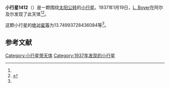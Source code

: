 {{Infobox planet
| bgcolour = #FFFFC0
| name = 1412 Lagrula
| symbol = 
| image = 
| caption = 
| discovery = yes
| discovery_ref = 
| discoverer = [[L._Boyer|L. Boyer]]
| discovery_site = [[阿尔及尔|阿尔及尔]] 
| discovered = 1937年1月19日
| designations = yes
| mp_name = 
| named_after = 
| alt_names = 1937 BA/ 1929 US / 1962 XM
| mp_category = [[主带小行星|主带小行星]]
| orbit_ref = <ref name="a">[http://ssd.jpl.nasa.gov/sbdb.cgi?sstr=1412 1412 Lagrula] {{Wayback|url=http://ssd.jpl.nasa.gov/sbdb.cgi?sstr=1412 |date=20210717070612 }}，小行星數據庫瀏覽器（JPL Small-Body Database Browser）－[[美国国家航空航天局|美国国家航空航天局]]喷气推进实验室</ref>
| epoch = 2456400.5 (2013年4月18日更新)
| aphelion = {{convert|2.463554394544321|AU|km|3|abbr=on|lk=out}}
| perihelion = {{convert|1.965125919423272|AU|km|3|abbr=on}}
| semimajor = {{convert|2.214340156983797|AU|km|3|abbr=on}}
| eccentricity = 0.112545598
| period = 1203.5522 [[日|日]]<br />3.3[[儒略年|儒略年]]
| avg_speed = 
| inclination = 4.717474698584112
| asc_node = 66.1530680011807
| mean_anomaly = 
| arg_peri = 13.74993728436084
| satellites = 
| physical_characteristics = yes
| dimensions = 
| mass = 
| density = 
| surface_grav = 
| escape_velocity = 
| sidereal_day = 
| axial_tilt = 
| pole_ecliptic_lat = 
| pole_ecliptic_lon = 
| albedo = 
| temperatures= 
| temp_name1 = 
| mean_temp_1 = 
| max_temp_1 = 
| temp_name2 = 
| max_temp_2 = 
| spectral_type = 
| abs_magnitude = 13.74993728436084
}}

'''小行星1412'''（{{lang-en|1412 Lagrula}}）是一颗围绕[[太阳|太阳]][[公转|公转]]的[[小行星|小行星]]。1937年1月19日，[[L._Boyer|L. Boyer]]在阿尔及尔发现了此天体<ref name="a" /><ref>{{cite news|title=小行星列表|url=http://cfa-www.harvard.edu/iau/lists/NumberedMPs.txt|accessdate=2013-07-08|newspaper=哈佛大学|archive-date=2008-05-17|archive-url=https://web.archive.org/web/20080517010638/http://cfa-www.harvard.edu/iau/lists/NumberedMPs.txt|dead-url=no}}</ref>。

这颗小行星的[[绝对星等|绝对星等]]为13.74993728436084等<ref name="a" />。

==参考文献==
{{reflist}}
{{Minor Planet Number|[[小行星1411|小行星1411]]|[[小行星1413|小行星1413]]}}

{{小天体}}

[[Category:小行星带天体|Category:小行星带天体]]
[[Category:1937年发现的小行星|Category:1937年发现的小行星]]

{{asteroid-stub}}
